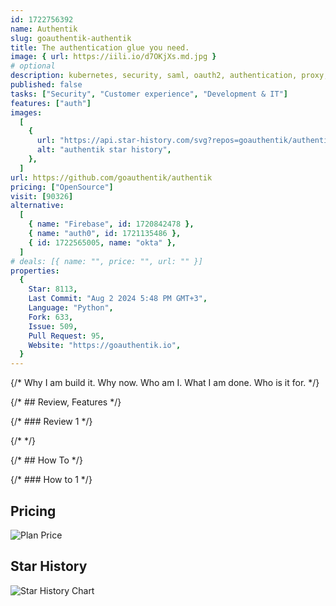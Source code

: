 ```yaml
---
id: 1722756392
name: Authentik
slug: goauthentik-authentik
title: The authentication glue you need.
image: { url: https://iili.io/d7OKjXs.md.jpg }
# optional
description: kubernetes, security, saml, oauth2, authentication, proxy, reverse-proxy, authorization, sso, oauth2-server, oidc, oauth2-client, oidc-provider, oidc-client, saml-idp, saml-sp, authentik,  ,
published: false
tasks: ["Security", "Customer experience", "Development & IT"]
features: ["auth"]
images:
  [
    {
      url: "https://api.star-history.com/svg?repos=goauthentik/authentik",
      alt: "authentik star history",
    },
  ]
url: https://github.com/goauthentik/authentik
pricing: ["OpenSource"]
visit: [90326]
alternative:
  [
    { name: "Firebase", id: 1720842478 },
    { name: "auth0", id: 1721135486 },
    { id: 1722565005, name: "okta" },
  ]
# deals: [{ name: "", price: "", url: "" }]
properties:
  {
    Star: 8113,
    Last Commit: "Aug 2 2024 5:48 PM GMT+3",
    Language: "Python",
    Fork: 633,
    Issue: 509,
    Pull Request: 95,
    Website: "https://goauthentik.io",
  }
---
```


{/* Why I am build it. Why now. Who am I. What I am done. Who is it for. */}

{/* ## Review, Features */}

{/* ### Review 1 */}

{/* <DetailYoutube videoId="" startTime={0} /> */}

{/* ## How To */}

{/* ### How to 1 */}

## Pricing

<Img
  src="https://p140.p3.n0.cdn.zight.com/items/jkupzDpG/3fc6c016-50d8-463e-ae8e-fc6f6c56c30e.jpg"
  alt="Plan Price"
/>

## Star History

![Star History Chart](https://api.star-history.com/svg?repos=goauthentik/authentik)
